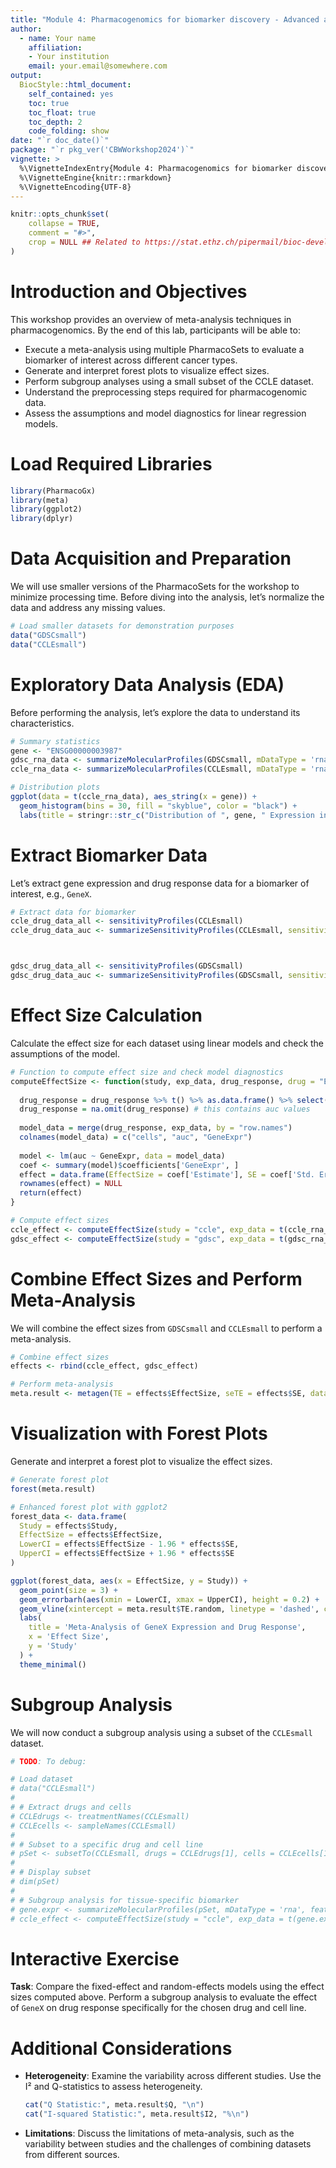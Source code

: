 ```yaml
---
title: "Module 4: Pharmacogenomics for biomarker discovery - Advanced analysis"
author: 
  - name: Your name
    affiliation:
    - Your institution
    email: your.email@somewhere.com
output: 
  BiocStyle::html_document:
    self_contained: yes
    toc: true
    toc_float: true
    toc_depth: 2
    code_folding: show
date: "`r doc_date()`"
package: "`r pkg_ver('CBWWorkshop2024')`"
vignette: >
  %\VignetteIndexEntry{Module 4: Pharmacogenomics for biomarker discovery - Advanced analysis}
  %\VignetteEngine{knitr::rmarkdown}
  %\VignetteEncoding{UTF-8}  
---
```


```r
knitr::opts_chunk$set(
    collapse = TRUE,
    comment = "#>",
    crop = NULL ## Related to https://stat.ethz.ch/pipermail/bioc-devel/2020-April/016656.html
)
```


# Introduction and Objectives

This workshop provides an overview of meta-analysis techniques in pharmacogenomics. By the end of this lab, participants will be able to:

- Execute a meta-analysis using multiple PharmacoSets to evaluate a biomarker of interest across different cancer types.
- Generate and interpret forest plots to visualize effect sizes.
- Perform subgroup analyses using a small subset of the CCLE dataset.
- Understand the preprocessing steps required for pharmacogenomic data.
- Assess the assumptions and model diagnostics for linear regression models.

# Load Required Libraries

```r
library(PharmacoGx)
library(meta)
library(ggplot2)
library(dplyr)
```

# Data Acquisition and Preparation

We will use smaller versions of the PharmacoSets for the workshop to minimize processing time. Before diving into the analysis, let's normalize the data and address any missing values.

```r
# Load smaller datasets for demonstration purposes
data("GDSCsmall")
data("CCLEsmall")

```

# Exploratory Data Analysis (EDA)

Before performing the analysis, let's explore the data to understand its characteristics.

```r
# Summary statistics
gene <- "ENSG00000003987"
gdsc_rna_data <- summarizeMolecularProfiles(GDSCsmall, mDataType = 'rna', features = gene) %>% assay()
ccle_rna_data <- summarizeMolecularProfiles(CCLEsmall, mDataType = 'rna', features = gene) %>% assay()

# Distribution plots
ggplot(data = t(ccle_rna_data), aes_string(x = gene)) +
  geom_histogram(bins = 30, fill = "skyblue", color = "black") +
  labs(title = stringr::str_c("Distribution of ", gene, " Expression in CCLEsmall"), x = "Expression", y = "Frequency")
```

# Extract Biomarker Data

Let's extract gene expression and drug response data for a biomarker of interest, e.g., `GeneX`.

```r
# Extract data for biomarker
ccle_drug_data_all <- sensitivityProfiles(CCLEsmall)
ccle_drug_data_auc <- summarizeSensitivityProfiles(CCLEsmall, sensitivity.measure='auc_published', summary.stat="median", verbose=FALSE)



gdsc_drug_data_all <- sensitivityProfiles(GDSCsmall)
gdsc_drug_data_auc <- summarizeSensitivityProfiles(GDSCsmall, sensitivity.measure='auc_published', summary.stat="median", verbose=FALSE)

```

# Effect Size Calculation

Calculate the effect size for each dataset using linear models and check the assumptions of the model.

```r
# Function to compute effect size and check model diagnostics
computeEffectSize <- function(study, exp_data, drug_response, drug = "Erlotinib", gene ="ENSG00000003987") {
  
  drug_response = drug_response %>% t() %>% as.data.frame() %>% select(all_of(drug))
  drug_response = na.omit(drug_response) # this contains auc values
    
  model_data = merge(drug_response, exp_data, by = "row.names")
  colnames(model_data) = c("cells", "auc", "GeneExpr")
  
  model <- lm(auc ~ GeneExpr, data = model_data)
  coef <- summary(model)$coefficients['GeneExpr', ]
  effect = data.frame(EffectSize = coef['Estimate'], SE = coef['Std. Error'], Study = study)
  rownames(effect) = NULL
  return(effect)
}

# Compute effect sizes
ccle_effect <- computeEffectSize(study = "ccle", exp_data = t(ccle_rna_data) , drug_response = ccle_drug_data_auc)
gdsc_effect <- computeEffectSize(study = "gdsc", exp_data = t(gdsc_rna_data) , drug_response = gdsc_drug_data_auc)

```

# Combine Effect Sizes and Perform Meta-Analysis

We will combine the effect sizes from `GDSCsmall` and `CCLEsmall` to perform a meta-analysis.

```r
# Combine effect sizes
effects <- rbind(ccle_effect, gdsc_effect)

# Perform meta-analysis
meta.result <- metagen(TE = effects$EffectSize, seTE = effects$SE, data = effects, sm = "SMD")
```

# Visualization with Forest Plots

Generate and interpret a forest plot to visualize the effect sizes.

```r
# Generate forest plot
forest(meta.result)

# Enhanced forest plot with ggplot2
forest_data <- data.frame(
  Study = effects$Study,
  EffectSize = effects$EffectSize,
  LowerCI = effects$EffectSize - 1.96 * effects$SE,
  UpperCI = effects$EffectSize + 1.96 * effects$SE
)

ggplot(forest_data, aes(x = EffectSize, y = Study)) +
  geom_point(size = 3) +
  geom_errorbarh(aes(xmin = LowerCI, xmax = UpperCI), height = 0.2) +
  geom_vline(xintercept = meta.result$TE.random, linetype = 'dashed', color = 'red') +
  labs(
    title = 'Meta-Analysis of GeneX Expression and Drug Response',
    x = 'Effect Size',
    y = 'Study'
  ) +
  theme_minimal()
```

# Subgroup Analysis

We will now conduct a subgroup analysis using a subset of the `CCLEsmall` dataset.

```r

# TODO: To debug:

# Load dataset
# data("CCLEsmall")
# 
# # Extract drugs and cells
# CCLEdrugs <- treatmentNames(CCLEsmall)
# CCLEcells <- sampleNames(CCLEsmall)
# 
# # Subset to a specific drug and cell line
# pSet <- subsetTo(CCLEsmall, drugs = CCLEdrugs[1], cells = CCLEcells[1])
# 
# # Display subset
# dim(pSet)
# 
# # Subgroup analysis for tissue-specific biomarker
# gene.expr <- summarizeMolecularProfiles(pSet, mDataType = 'rna', features = gene)
# ccle_effect <- computeEffectSize(study = "ccle", exp_data = t(gene.expr) , drug_response = drug.response) 

```

# Interactive Exercise

**Task**: Compare the fixed-effect and random-effects models using the effect sizes computed above. Perform a subgroup analysis to evaluate the effect of `GeneX` on drug response specifically for the chosen drug and cell line.

# Additional Considerations

- **Heterogeneity**: Examine the variability across different studies. Use the I² and Q-statistics to assess heterogeneity.
  
  ```r
  cat("Q Statistic:", meta.result$Q, "\n")
  cat("I-squared Statistic:", meta.result$I2, "%\n")
  ```

- **Limitations**: Discuss the limitations of meta-analysis, such as the variability between studies and the challenges of combining datasets from different sources.

